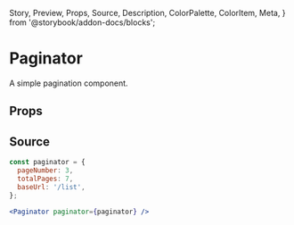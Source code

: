  Story,
  Preview,
  Props,
  Source,
  Description,
  ColorPalette,
  ColorItem,
  Meta,
} from '@storybook/addon-docs/blocks';

# Paginator

A simple pagination component.

## Props

<Props of={Paginator} />

## Source

```jsx
const paginator = {
  pageNumber: 3,
  totalPages: 7,
  baseUrl: '/list',
};

<Paginator paginator={paginator} />
